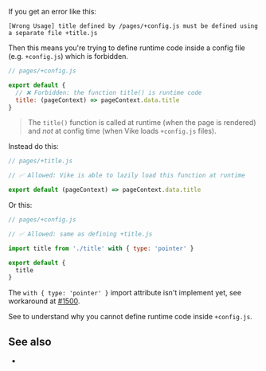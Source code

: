 
If you get an error like this:

```
[Wrong Usage] title defined by /pages/+config.js must be defined using a separate file +title.js
```

Then this means you're trying to define runtime code inside <Link href="/config">a config file (e.g. `+config.js`)</Link> which is forbidden.

```js
// pages/+config.js

export default {
  // ❌ Forbidden: the function title() is runtime code
  title: (pageContext) => pageContext.data.title
}
```

> The `title()` function is called at runtime (when the page is rendered) and *not* at config time (when Vike loads `+config.js` files).

Instead do this:

```js
// pages/+title.js

// ✅ Allowed: Vike is able to lazily load this function at runtime

export default (pageContext) => pageContext.data.title
```

Or this:

```js
// pages/+config.js

// ✅ Allowed: same as defining +title.js

import title from './title' with { type: 'pointer' }

export default {
  title
}
```

<Construction>The `with { type: 'pointer' }` import attribute isn't implement yet, see workaround at [#1500](https://github.com/vikejs/vike/issues/1500).</Construction>

See <Link href="/config#pointer-imports" /> to understand why you cannot define runtime code inside `+config.js`.


## See also

- <Link href="/config#pointer-imports" />
